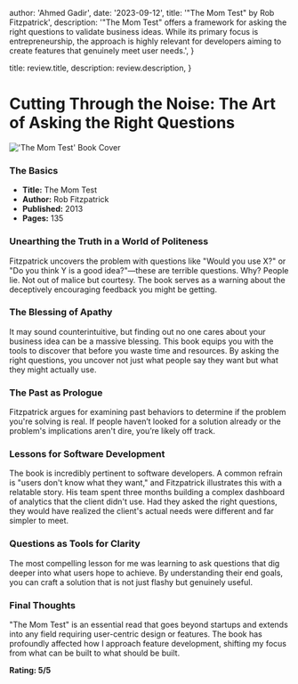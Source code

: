 
  author: 'Ahmed Gadir',
  date: '2023-09-12',
  title: '"The Mom Test" by Rob Fitzpatrick',
  description:
    '"The Mom Test" offers a framework for asking the right questions to validate business ideas. While its primary focus is entrepreneurship, the approach is highly relevant for developers aiming to create features that genuinely meet user needs.',
}

  title: review.title,
  description: review.description,
}


# Cutting Through the Noise: The Art of Asking the Right Questions

<Image src={theMomTest} alt="'The Mom Test' Book Cover" width={400} />

### **The Basics**

- **Title:** The Mom Test
- **Author:** Rob Fitzpatrick
- **Published:** 2013
- **Pages:** 135

### Unearthing the Truth in a World of Politeness

Fitzpatrick uncovers the problem with questions like "Would you use X?" or "Do you think Y is a good idea?"—these are terrible questions. Why? People lie. Not out of malice but courtesy. The book serves as a warning about the deceptively encouraging feedback you might be getting.

### The Blessing of Apathy

It may sound counterintuitive, but finding out no one cares about your business idea can be a massive blessing. This book equips you with the tools to discover that before you waste time and resources. By asking the right questions, you uncover not just what people say they want but what they might actually use.

### The Past as Prologue

Fitzpatrick argues for examining past behaviors to determine if the problem you're solving is real. If people haven’t looked for a solution already or the problem's implications aren't dire, you’re likely off track.

### Lessons for Software Development

The book is incredibly pertinent to software developers. A common refrain is "users don't know what they want," and Fitzpatrick illustrates this with a relatable story. His team spent three months building a complex dashboard of analytics that the client didn't use. Had they asked the right questions, they would have realized the client's actual needs were different and far simpler to meet.

### Questions as Tools for Clarity

The most compelling lesson for me was learning to ask questions that dig deeper into what users hope to achieve. By understanding their end goals, you can craft a solution that is not just flashy but genuinely useful.

### Final Thoughts

"The Mom Test" is an essential read that goes beyond startups and extends into any field requiring user-centric design or features. The book has profoundly affected how I approach feature development, shifting my focus from what can be built to what should be built.

**Rating: 5/5**
